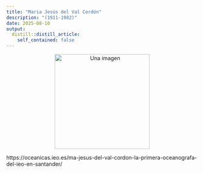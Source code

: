 ```yaml
---
title: "Maria Jesús del Val Cordón"
description: "(1911-1982)"
date: 2025-08-10
output:
  distill::distill_article:
    self_contained: false
---
```


<p style="text-align: center;">
  <img src="foto1.jpg" alt="Una imagen" style="width:250px;" />
</p>

https://oceanicas.ieo.es/ma-jesus-del-val-cordon-la-primera-oceanografa-del-ieo-en-santander/


